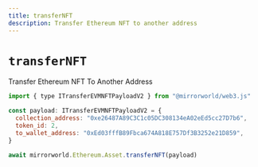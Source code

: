 ```yaml
---
title: transferNFT
description: Transfer Ethereum NFT to another address
---
```


# `transferNFT`

Transfer Ethereum NFT To Another Address

```js
import { type ITransferEVMNFTPayloadV2 } from "@mirrorworld/web3.js"

const payload: ITransferEVMNFTPayloadV2 = {
  collection_address: "0xe26487A89C3C1c05DC308134eA02eEd5cc27D7b6",
  token_id: 2,
  to_wallet_address: "0xEd03fffB89Fbca674A818E757Df3B3252e21D859",
}

await mirrorworld.Ethereum.Asset.transferNFT(payload)
```
